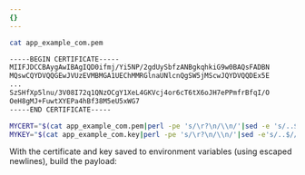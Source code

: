 ```yaml
---
{}
---
```


```sh
cat app_example_com.pem
```

```sh output
-----BEGIN CERTIFICATE-----
MIIFJDCCBAygAwIBAgIQD0ifmj/Yi5NP/2gdUySbfzANBgkqhkiG9w0BAQsFADBN
MQswCQYDVQQGEwJVUzEVMBMGA1UEChMMRGlnaUNlcnQgSW5jMScwJQYDVQQDEx5E
...
SzSHfXp5lnu/3V08I72q1QNzOCgY1XeL4GKVcj4or6cT6tX6oJH7ePPmfrBfqI/O
OeH8gMJ+FuwtXYEPa4hBf38M5eU5xWG7
-----END CERTIFICATE-----
```

```sh
MYCERT="$(cat app_example_com.pem|perl -pe 's/\r?\n/\\n/'|sed -e 's/..$//')"
MYKEY="$(cat app_example_com.key|perl -pe 's/\r?\n/\\n/'|sed -e's/..$//')"
```

With the certificate and key saved to environment variables (using escaped newlines), build the payload:
